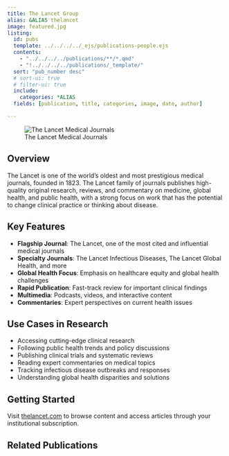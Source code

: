 ```yaml
---
title: The Lancet Group
alias: &ALIAS thelancet
image: featured.jpg
listing:
  id: pubs
  template: ../../../../_ejs/publications-people.ejs 
  contents: 
    - "../../../../publications/**/*.qmd"
    - "!../../../../publications/_template/"
  sort: "pub_number desc"
  # sort-ui: true
  # filter-ui: true
  include:
    categories: *ALIAS
  fields: [publication, title, categories, image, date, author]

---
```


![The Lancet Medical Journals](featured.jpg)

## Overview

The Lancet is one of the world's oldest and most prestigious medical journals, founded in 1823. The Lancet family of journals publishes high-quality original research, reviews, and commentary on medicine, global health, and public health, with a strong focus on work that has the potential to change clinical practice or thinking about disease.

## Key Features

- **Flagship Journal**: The Lancet, one of the most cited and influential medical journals
- **Specialty Journals**: The Lancet Infectious Diseases, The Lancet Global Health, and more
- **Global Health Focus**: Emphasis on healthcare equity and global health challenges
- **Rapid Publication**: Fast-track review for important clinical findings
- **Multimedia**: Podcasts, videos, and interactive content
- **Commentaries**: Expert perspectives on current health issues

## Use Cases in Research

- Accessing cutting-edge clinical research
- Following public health trends and policy discussions
- Publishing clinical trials and systematic reviews
- Reading expert commentaries on medical topics
- Tracking infectious disease outbreaks and responses
- Understanding global health disparities and solutions

## Getting Started

Visit [thelancet.com](https://www.thelancet.com) to browse content and access articles through your institutional subscription.

## Related Publications

:::{#pubs}
:::